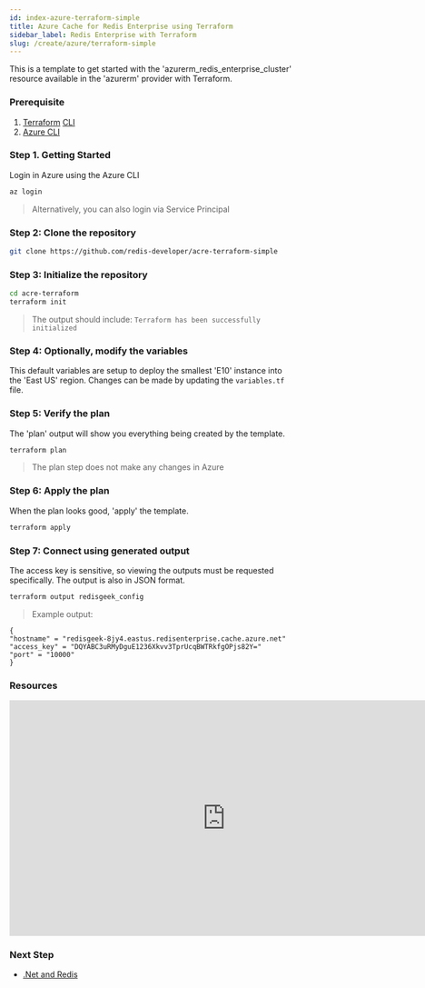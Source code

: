 ```yaml
---
id: index-azure-terraform-simple
title: Azure Cache for Redis Enterprise using Terraform
sidebar_label: Redis Enterprise with Terraform
slug: /create/azure/terraform-simple
---
```


This is a template to get started with the 'azurerm_redis_enterprise_cluster' resource available in the 'azurerm' provider with Terraform.

### Prerequisite

1.  [Terraform](https://terraform.io]) [CLI](https://terraform.io/downloads.html)
2.  [Azure CLI](https://docs.microsoft.com/en-us/cli/azure/install-azure-cli)

### Step 1. Getting Started

Login in Azure using the Azure CLI

```bash
az login
```
>Alternatively, you can also login via Service Principal 


### Step 2: Clone the repository

```bash
git clone https://github.com/redis-developer/acre-terraform-simple
```


### Step 3: Initialize the repository

```bash
cd acre-terraform
terraform init
```
>The output should include: ```Terraform has been successfully initialized```


### Step 4: Optionally, modify the variables

This default variables are setup to deploy the smallest 'E10' instance into the 'East US' region.
Changes can be made by updating the ```variables.tf``` file.


### Step 5: Verify the plan

The 'plan' output will show you everything being created by the template.

```bash
terraform plan
```
>The plan step does not make any changes in Azure

### Step 6: Apply the plan

When the plan looks good, 'apply' the template.

```bash
terraform apply
```

### Step 7: Connect using generated output

The access key is sensitive, so viewing the outputs must be requested specifically.
The output is also in JSON format.

```bash
terraform output redisgeek_config
```
> Example output:
```
{
"hostname" = "redisgeek-8jy4.eastus.redisenterprise.cache.azure.net"
"access_key" = "DQYABC3uRMyDguE1236Xkvv3TprUcqBWTRkfgOPjs82Y="
"port" = "10000"
}
```

### Resources

<div class="text--center">
    <iframe width="760" height="415" src="https://www.youtube.com/embed/eThj-jwViZw" title="YouTube video player" frameborder="0" allow="accelerometer; autoplay; clipboard-write; encrypted-media; gyroscope; picture-in-picture" allowfullscreen></iframe>
</div>

### Next Step

- [.Net and Redis](/develop/dotnet/)
